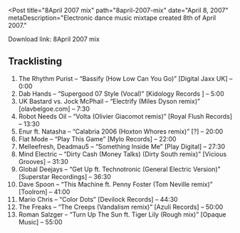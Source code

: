 
<Post
  title="8April 2007 mix"
  path="8april-2007-mix"
  date="April 8, 2007"
  metaDescription="Electronic dance music mixtape created 8th of April 2007."
>

Download link: 8April 2007 mix

## Tracklisting

1. The Rhythm Purist – “Bassify (How Low Can You Go)” [Digital Jaxx UK] – 0:00
2. Dab Hands – “Supergood 07 Style (Vocal)” [Kidology Records ] – 5:00
3. UK Bastard vs. Jock McPhail – “Electrify (Miles Dyson remix)” [olavbelgoe.com] – 7:30
4. Robot Needs Oil – “Volta (Olivier Giacomot remis)” [Royal Flush Records] – 13:30
5. Enur ft. Natasha – “Calabria 2006 (Hoxton Whores remix)” [?] – 20:00
6. Flat Mode – “Play This Game” [Mylo Records] – 22:00
7. Melleefresh, Deadmau5 – “Something Inside Me” [Play Digital] – 27:30
8. Mind Electric – “Dirty Cash (Money Talks) (Dirty South remix)” [Vicious Grooves] – 31:30
9. Global Deejays – “Get Up ft. Technotronic (General Electric Version)” [Superstar Recordings] –
36:30
10. Dave Spoon – “This Machine ft. Penny Foster (Tom Neville remix)” [Toolrom] – 41:00
11. Mario Chris – “Color Dots” [Devilock Records] – 44:30
12. The Freaks – “The Creeps (Vandalism remix)” [Azuli Records] – 50:00
13. Roman Salzger – “Turn Up The Sun ft. Tiger Lily (Rough mix)” [Opaque Music] – 55:00

</Post>